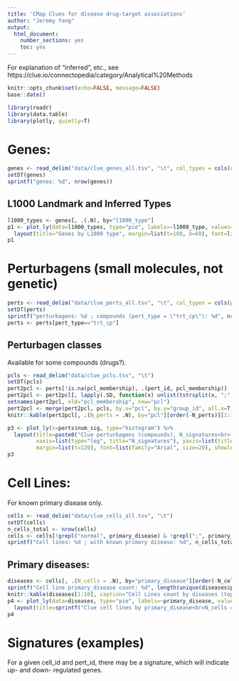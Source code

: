 ```yaml
---
title: 'CMap Clues for disease drug-target associations'
author: "Jeremy Yang"
output:
  html_document:
    number_sections: yes
    toc: yes
---
```


For explanation of "inferred", etc., see https://clue.io/connectopedia/category/Analytical%20Methods

```r
knitr::opts_chunk$set(echo=FALSE, message=FALSE)
base::date()
```

```r
library(readr)
library(data.table)
library(plotly, quietly=T)
```

# Genes:
```r
genes <- read_delim("data/clue_genes_all.tsv", "\t", col_types = cols(entrez_id = col_character()))
setDT(genes)
sprintf("genes: %d", nrow(genes))
```

## L1000 Landmark and Inferred Types
```r
l1000_types <- genes[, .(.N), by="l1000_type"]
p1 <- plot_ly(data=l1000_types, type="pie", labels=~l1000_type, values=~N, textinfo="label+value+percent", textposition="auto") %>%
  layout(title="Genes by L1000 type", margin=list(t=100, b=60), font=list(family="Monospace", size=20), showlegend=F)
p1
```

# Perturbagens (small molecules, not genetic)
```r
perts <- read_delim("data/clue_perts_all.tsv", "\t", col_types = cols(pubchem_cid = col_character()))
setDT(perts)
sprintf("perturbagens: %d ; compounds (pert_type = \"trt_cp\"): %d", nrow(perts), sum(perts$pert_type=="trt_cp"))
perts <- perts[pert_type=="trt_cp"]
```

## Perturbagen classes 
Available for some compounds (drugs?).
```r
pcls <- read_delim("data/clue_pcls.tsv", "\t")
setDT(pcls)
pert2pcl <- perts[!is.na(pcl_membership), .(pert_id, pcl_membership)]
pert2pcl <- pert2pcl[, lapply(.SD, function(x) unlist(tstrsplit(x, ";", fixed=TRUE))), by = pert_id][!is.na(pcl_membership)]
setnames(pert2pcl, old="pcl_membership", new="pcl")
pert2pcl <- merge(pert2pcl, pcls, by.x="pcl", by.y="group_id", all.x=T, all.y=F)
knitr::kable(pert2pcl[, .(N_perts = .N), by="pcl"][order(-N_perts)][1:10], caption="PCLs (top 10)")
```

```r
p3 <- plot_ly(x=perts$num_sig, type="histogram") %>%
  layout(title=paste0("Clue perturbagens (compounds), N_signatures<br>(N_total = ", nrow(perts), ")"), 
         xaxis=list(type="log", title="N_signatures"), yaxis=list(title="N"),
         margin=list(t=120), font=list(family="Arial", size=20), showlegend=F)
p3
```
#

# Cell Lines:
For known primary disease only.
```r
cells <- read_delim("data/clue_cells_all.tsv", "\t")
setDT(cells)
n_cells_total <- nrow(cells)
cells <- cells[!grepl("normal", primary_disease) & !grepl(";", primary_disease) & !(is.null(primary_disease)) & primary_disease!="other"]
sprintf("Cell lines: %d ; with known primary disease: %d", n_cells_total, nrow(cells))
```

## Primary diseases:
```r
diseases <- cells[, .(N_cells = .N), by="primary_disease"][order(-N_cells)]
sprintf("Cell line primary_disease count: %d", length(unique(diseases$primary_disease)))
knitr::kable(diseases[1:10], caption="Cell Lines count by diseases (top 10)")
p4 <- plot_ly(data=diseases, type="pie", labels=~primary_disease, values=~N_cells, textinfo="label", textposition="auto") %>%
  layout(title=sprintf("Clue cell lines by primary_disease<br>N_cells = %d ; N_disease = %d", nrow(cells), nrow(diseases)), margin=list(t=100, b=60), font=list(family="Monospace", size=12), showlegend=T)
p4
```

# Signatures (examples)
For a given cell_id and pert_id, there may be a signature, which will indicate up- and down- regulated genes.
